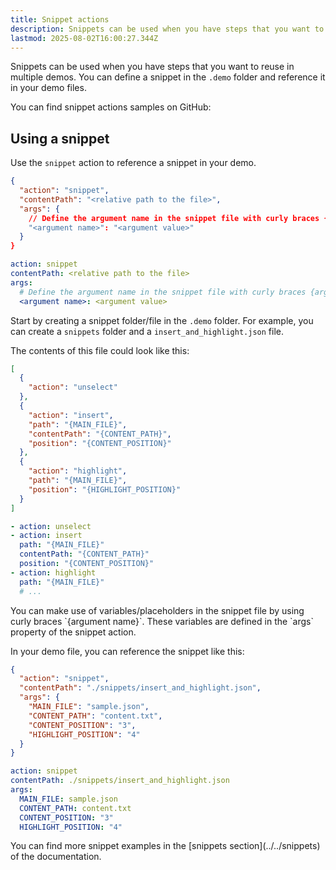 ```yaml
---
title: Snippet actions
description: Snippets can be used when you have steps that you want to reuse in multiple demos.
lastmod: 2025-08-02T16:00:27.344Z
---
```



Snippets can be used when you have steps that you want to reuse in multiple demos. You can define a snippet in the `.demo` folder and reference it in your demo files.

<Aside type="note" title='Samples'>
  You can find snippet actions samples on GitHub: 
  <GitHubFileOpener filePath=".demo/8.snippet-actions.json" />
</Aside>

## Using a snippet

Use the `snippet` action to reference a snippet in your demo.

<Tabs syncKey="snippet-action">
<TabItem label="JSON">

```json
{
  "action": "snippet",
  "contentPath": "<relative path to the file>",
  "args": {
    // Define the argument name in the snippet file with curly braces {argument name}
    "<argument name>": "<argument value>"
  }
}
```

</TabItem>
<TabItem label="YAML">

```yaml
action: snippet
contentPath: <relative path to the file>
args:
  # Define the argument name in the snippet file with curly braces {argument name}
  <argument name>: <argument value>
```

</TabItem>
</Tabs>

Start by creating a snippet folder/file in the `.demo` folder. For example, you can create a `snippets` folder and a `insert_and_highlight.json` file.

The contents of this file could look like this:

<Tabs syncKey="snippet-file-example">
<TabItem label="JSON">

```json
[
  {
    "action": "unselect"
  },
  {
    "action": "insert",
    "path": "{MAIN_FILE}",
    "contentPath": "{CONTENT_PATH}",
    "position": "{CONTENT_POSITION}"
  },
  {
    "action": "highlight",
    "path": "{MAIN_FILE}",
    "position": "{HIGHLIGHT_POSITION}"
  }
]
```

</TabItem>
<TabItem label="YAML">

```yaml
- action: unselect
- action: insert
  path: "{MAIN_FILE}"
  contentPath: "{CONTENT_PATH}"
  position: "{CONTENT_POSITION}"
- action: highlight
  path: "{MAIN_FILE}"
  # ...
```

</TabItem>
</Tabs>

<Aside type="tip">
You can make use of variables/placeholders in the snippet file by using curly braces `{argument name}`. These variables are defined in the `args` property of the snippet action.
</Aside>

In your demo file, you can reference the snippet like this:

<Tabs syncKey="snippet-action-example">
<TabItem label="JSON">

```json
{
  "action": "snippet",
  "contentPath": "./snippets/insert_and_highlight.json",
  "args": {
    "MAIN_FILE": "sample.json",
    "CONTENT_PATH": "content.txt",
    "CONTENT_POSITION": "3",
    "HIGHLIGHT_POSITION": "4"
  }
}
```

</TabItem>
<TabItem label="YAML">

```yaml
action: snippet
contentPath: ./snippets/insert_and_highlight.json
args:
  MAIN_FILE: sample.json
  CONTENT_PATH: content.txt
  CONTENT_POSITION: "3"
  HIGHLIGHT_POSITION: "4"
```

</TabItem>
</Tabs>

<Aside>
You can find more snippet examples in the [snippets section](../../snippets) of the documentation.
</Aside>